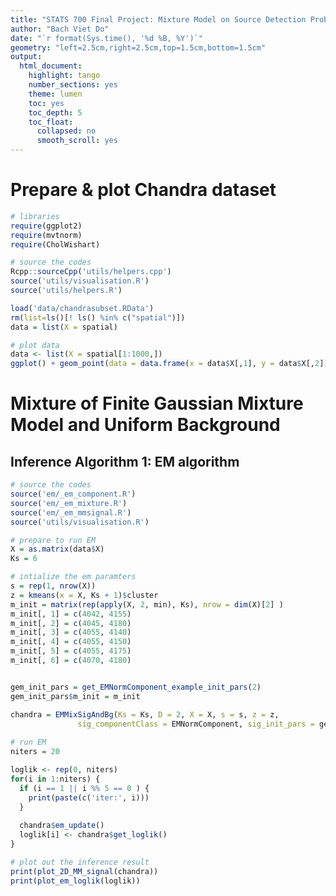 ```yaml
---
title: "STATS 700 Final Project: Mixture Model on Source Detection Problem"
author: "Bach Viet Do"
date: "`r format(Sys.time(), '%d %B, %Y')`"
geometry: "left=2.5cm,right=2.5cm,top=1.5cm,bottom=1.5cm"
output:
  html_document:
    highlight: tango
    number_sections: yes
    theme: lumen
    toc: yes
    toc_depth: 5
    toc_float:
      collapsed: no
      smooth_scroll: yes
---
```


# Prepare & plot Chandra dataset

```r
# libraries
require(ggplot2)
require(mvtnorm)
require(CholWishart)
```

```r
# source the codes
Rcpp::sourceCpp('utils/helpers.cpp')
source('utils/visualisation.R')
source('utils/helpers.R')

load('data/chandrasubset.RData')
rm(list=ls()[! ls() %in% c("spatial")])
data = list(X = spatial)
```

```r
# plot data
data <- list(X = spatial[1:1000,])
ggplot() + geom_point(data = data.frame(x = data$X[,1], y = data$X[,2]), aes(x, y)) 
```

# Mixture of Finite Gaussian Mixture Model and Uniform Background

## Inference Algorithm 1: EM algorithm


```r
# source the codes
source('em/_em_component.R')
source('em/_em_mixture.R')
source('em/_em_mmsignal.R')
source('utils/visualisation.R')
```

```r
# prepare to run EM
X = as.matrix(data$X)
Ks = 6

# intialize the em paramters
s = rep(1, nrow(X))
z = kmeans(x = X, Ks + 1)$cluster
m_init = matrix(rep(apply(X, 2, min), Ks), nrow = dim(X)[2] )
m_init[, 1] = c(4042, 4155)
m_init[, 2] = c(4045, 4180)
m_init[, 3] = c(4055, 4140)
m_init[, 4] = c(4055, 4150)
m_init[, 5] = c(4055, 4175)
m_init[, 6] = c(4070, 4180)


gem_init_pars = get_EMNormComponent_example_init_pars(2)
gem_init_pars$m_init = m_init

chandra = EMMixSigAndBg(Ks = Ks, D = 2, X = X, s = s, z = z,
               sig_componentClass = EMNormComponent, sig_init_pars = gem_init_pars)
  
# run EM
niters = 20

loglik <- rep(0, niters)
for(i in 1:niters) {
  if (i == 1 || i %% 5 == 0 ) {
    print(paste(c('iter:', i)))
  }
    
  chandra$em_update()
  loglik[i] <- chandra$get_loglik()
}
```

```r
# plot out the inference result
print(plot_2D_MM_signal(chandra))
print(plot_em_loglik(loglik))
```


